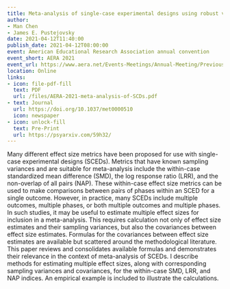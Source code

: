 ```yaml
---
title: Meta-analysis of single-case experimental designs using robust variance estimation
author:
- Man Chen
- James E. Pustejovsky
date: 2021-04-12T11:40:00
publish_date: 2021-04-12T08:00:00
event: American Educational Research Association annual convention
event_short: AERA 2021
event_url: https://www.aera.net/Events-Meetings/Annual-Meeting/Previous-Annual-Meetings/2021-Annual-Meeting
location: Online
links:
- icon: file-pdf-fill
  text: PDF
  url: /files/AERA-2021-meta-analysis-of-SCDs.pdf
- text: Journal
  url: https://doi.org/10.1037/met0000510
  icon: newspaper
- icon: unlock-fill
  text: Pre-Print
  url: https://psyarxiv.com/59h32/
---
```


Many different effect size metrics have been proposed for use with single-case experimental designs (SCEDs). Metrics that have known sampling variances and are suitable for meta-analysis include the within-case standardized mean difference (SMD), the log response ratio (LRR), and the non-overlap of all pairs (NAP). These within-case effect size metrics can be used to make comparisons between pairs of phases within an SCED for a single outcome. However, in practice, many SCEDs include multiple outcomes, multiple phases, or both multiple outcomes and multiple phases. In such studies, it may be useful to estimate multiple effect sizes for inclusion in a meta-analysis. This requires calculation not only of effect size estimates and their sampling variances, but also the covariances between effect size estimates. Formulas for the covariances between effect size estimates are available but scattered around the methodological literature. This paper reviews and consolidates available formulas and demonstrates their relevance in the context of meta-analysis of SCEDs. I describe methods for estimating multiple effect sizes, along with corresponding sampling variances and covariances, for the within-case SMD, LRR, and NAP indices. An empirical example is included to illustrate the calculations.